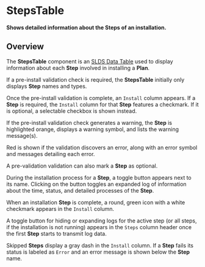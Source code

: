 
<Meta title="Plans/StepsTable/Docs" />

# StepsTable

**Shows detailed information about the Steps of an installation.**

## Overview

The **StepsTable** component is an
[SLDS Data Table](https://react.lightningdesignsystem.com/components/data-tables/)
used to display information about each **Step** involved in installing a
**Plan**.

If a pre-install validation check is required, the **StepsTable** initially only
displays **Step** names and types.

<Canvas>
  <Story id="plans-stepstable-examples--pre-validation" />
</Canvas>

Once the pre-install validation is complete, an `Install` column appears. If a
**Step** is required, the `Install` column for that **Step** features a
checkmark. If it is optional, a selectable checkbox is shown instead.

If the pre-install validation check generates a warning, the **Step** is
highlighted orange, displays a warning symbol, and lists the warning message(s).

Red is shown if the validation discovers an error, along with an error symbol
and messages detailing each error.

A pre-validation validation can also mark a **Step** as optional.

<Canvas>
  <Story id="plans-stepstable-examples--post-validation" />
</Canvas>

During the installation process for a **Step**, a toggle button appears next to
its name. Clicking on the button toggles an expanded log of information about
the time, status, and detailed processes of the **Step**.

When an installation **Step** is complete, a round, green icon with a white
checkmark appears in the `Install` column.

A toggle button for hiding or expanding logs for the active step (or all steps,
if the installation is not running) appears in the `Steps` column header once
the first **Step** starts to transmit log data.

Skipped **Steps** display a gray dash in the `Install` column. If a **Step**
fails its status is labeled as `Error` and an error message is shown below the
**Step** name.

<Canvas>
  <Story id="plans-stepstable-examples--installation-job" />
</Canvas>
